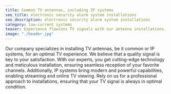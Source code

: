 ```yaml
---
title: Common TV antennas, including IP systems
seo_title: electronic security alarm system installations
seo_description: electronic security alarm system installations
category: low-current systems
teaser: Experience flawless TV signals with our antenna installations. From common to IP systems, enjoy optimal viewing of your favorite programs.
image: "./header.jpg"
---
```

<p>
Our company specializes in installing TV antennas, be it common or IP systems, for an optimal TV experience. We believe that a quality signal is key to your satisfaction. With our experts, you get cutting-edge technology and meticulous installation, ensuring seamless reception of your favorite channels. Additionally, IP systems bring modern and powerful capabilities, enabling streaming and online TV viewing. Rely on us for a professional approach to installations, ensuring that your TV signal is always in optimal condition.
</p>